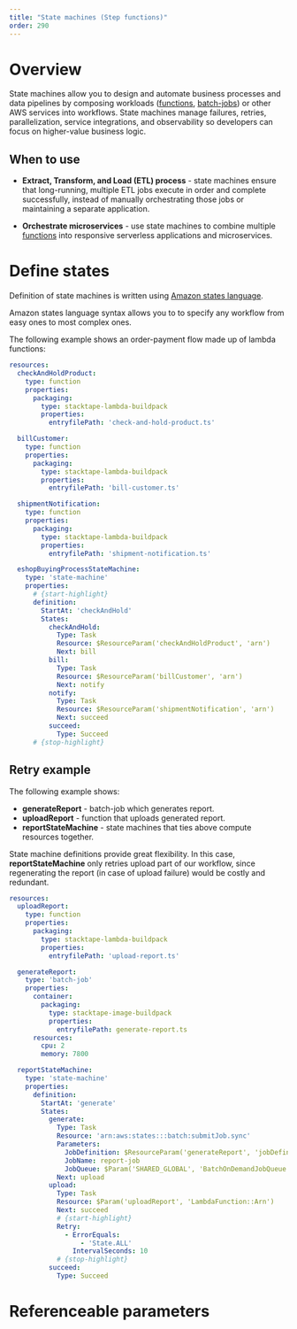 ```yaml
---
title: "State machines (Step functions)"
order: 290
---
```


# Overview

State machines allow you to design and automate business processes and data pipelines by composing workloads
([functions](/compute-resources/lambda-functions), [batch-jobs](/compute-resources/batch-jobs)) or other AWS services
into workflows. State machines manage failures, retries, parallelization, service integrations, and observability so
developers can focus on higher-value business logic.

## When to use

- **Extract, Transform, and Load (ETL) process** - state machines ensure that long-running, multiple ETL jobs execute in
  order and complete successfully, instead of manually orchestrating those jobs or maintaining a separate application.

- **Orchestrate microservices** - use state machines to combine multiple
  [functions](/compute-resources/lambda-functions) into responsive serverless applications and microservices.

<Divider />

# Define states

Definition of state machines is written using
[Amazon states language](https://docs.aws.amazon.com/step-functions/latest/dg/concepts-amazon-states-language.html).

Amazon states language syntax allows you to to specify any workflow from easy ones to most complex ones.

The following example shows an order-payment flow made up of lambda functions:

```yml
resources:
  checkAndHoldProduct:
    type: function
    properties:
      packaging:
        type: stacktape-lambda-buildpack
        properties:
          entryfilePath: 'check-and-hold-product.ts'

  billCustomer:
    type: function
    properties:
      packaging:
        type: stacktape-lambda-buildpack
        properties:
          entryfilePath: 'bill-customer.ts'

  shipmentNotification:
    type: function
    properties:
      packaging:
        type: stacktape-lambda-buildpack
        properties:
          entryfilePath: 'shipment-notification.ts'

  eshopBuyingProcessStateMachine:
    type: 'state-machine'
    properties:
      # {start-highlight}
      definition:
        StartAt: 'checkAndHold'
        States:
          checkAndHold:
            Type: Task
            Resource: $ResourceParam('checkAndHoldProduct', 'arn')
            Next: bill
          bill:
            Type: Task
            Resource: $ResourceParam('billCustomer', 'arn')
            Next: notify
          notify:
            Type: Task
            Resource: $ResourceParam('shipmentNotification', 'arn')
            Next: succeed
          succeed:
            Type: Succeed
      # {stop-highlight}
```

<Divider />

## Retry example

The following example shows:

- **generateReport** - batch-job which generates report.
- **uploadReport** - function that uploads generated report.
- **reportStateMachine** - state machines that ties above compute resources together.

State machine definitions provide great flexibility. In this case, **reportStateMachine** only retries upload part of
our workflow, since regenerating the report (in case of upload failure) would be costly and redundant.

```yml
resources:
  uploadReport:
    type: function
    properties:
      packaging:
        type: stacktape-lambda-buildpack
        properties:
          entryfilePath: 'upload-report.ts'

  generateReport:
    type: 'batch-job'
    properties:
      container:
        packaging:
          type: stacktape-image-buildpack
          properties:
            entryfilePath: generate-report.ts
      resources:
        cpu: 2
        memory: 7800

  reportStateMachine:
    type: 'state-machine'
    properties:
      definition:
        StartAt: 'generate'
        States:
          generate:
            Type: Task
            Resource: 'arn:aws:states:::batch:submitJob.sync'
            Parameters:
              JobDefinition: $ResourceParam('generateReport', 'jobDefinitionArn')
              JobName: report-job
              JobQueue: $Param('SHARED_GLOBAL', 'BatchOnDemandJobQueue::Arn')
            Next: upload
          upload:
            Type: Task
            Resource: $Param('uploadReport', 'LambdaFunction::Arn')
            Next: succeed
            # {start-highlight}
            Retry:
              - ErrorEquals:
                  - 'State.ALL'
                IntervalSeconds: 10
            # {stop-highlight}
          succeed:
            Type: Succeed
```

# Referenceable parameters

<ReferenceableParams resource="state-machine" />
